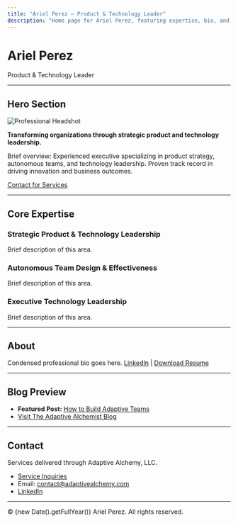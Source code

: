 ```yaml
---
title: "Ariel Perez – Product & Technology Leader"
description: "Home page for Ariel Perez, featuring expertise, bio, and contact."
---
```


# Ariel Perez

Product & Technology Leader

---

## Hero Section

![Professional Headshot](https://placehold.co/160x160)

**Transforming organizations through strategic product and technology leadership.**

Brief overview: Experienced executive specializing in product strategy, autonomous teams, and technology leadership. Proven track record in driving innovation and business outcomes.

[Contact for Services](mailto:contact@adaptivealchemy.com)

---

## Core Expertise

### Strategic Product & Technology Leadership
Brief description of this area.

### Autonomous Team Design & Effectiveness
Brief description of this area.

### Executive Technology Leadership
Brief description of this area.

---

## About

Condensed professional bio goes here. [LinkedIn](https://linkedin.com/in/arielperez) | [Download Resume](#)

---

## Blog Preview

- **Featured Post:** [How to Build Adaptive Teams](#)
- [Visit The Adaptive Alchemist Blog](#)

---

## Contact

Services delivered through Adaptive Alchemy, LLC.

- [Service Inquiries](mailto:contact@adaptivealchemy.com)
- Email: contact@adaptivealchemy.com
- [LinkedIn](https://linkedin.com/in/arielperez)

---

© {new Date().getFullYear()} Ariel Perez. All rights reserved. 